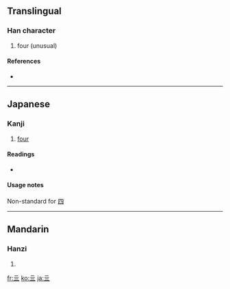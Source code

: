 {{also|四}}<!-- may be replaced by zh-forms -->
==Translingual==

===Han character===
{{Han char|rn=7|rad=二|as=02|sn=4|four=|canj=一一一一 (MMMM)}}

# four (unusual)

====References====
* {{Han ref|kx=0087.010|dkj=00259|dj=0183.020|hdz=10010.020|uh=4E96|ud=20118}}

----

==Japanese==

===Kanji===
{{ja-kanji|grade=uc|rs=二02}}

# [[four]] {{archaic|lang=ja|skey=し}}

====Readings====
* {{ja-readings|on=[[し]] (shi)|kun=[[よ]] (yo), [[よつ]] (yotsu), [[よっつ]] (yottsu), [[よん]] (yon)}}

====Usage notes====
Non-standard for [[四]]

----

==Mandarin==

===Hanzi===
{{cmn-hanzi|pin=[[sì]] ([[si4]])|wg=ssu<sup>4</sup>}}

# {{defn|Mandarin|sort=二02}}

[[fr:亖]]
[[ko:亖]]
[[ja:亖]]
